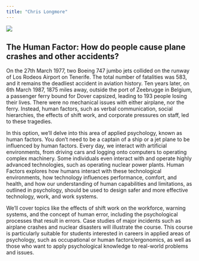```yaml
---
title: "Chris Longmore"
---
```


![](images/ChrisLongmore.jpg)

## The Human Factor: How do people cause plane crashes and other accidents?

On the 27th March 1977, two Boeing 747 jumbo jets collided on the runway of Los Rodeos Airport on Tenerife. The total number of fatalities was 583, and it remains the deadliest accident in aviation history. Ten years later, on 6th March 1987, 1875 miles away, outside the port of Zeebrugge in Belgium, a passenger ferry bound for Dover capsized, leading to 193 people losing their lives. There were no mechanical issues with either airplane, nor the ferry. Instead, human factors, such as verbal communication, social hierarchies, the effects of shift work, and corporate pressures on staff, led to these tragedies.

In this option, we'll delve into this area of applied psychology, known as human factors. You don't need to be a captain of a ship or a jet plane to be influenced by human factors. Every day, we interact with artificial environments, from driving cars and logging onto computers to operating complex machinery. Some individuals even interact with and operate highly advanced technologies, such as operating nuclear power plants. Human Factors explores how humans interact with these technological environments, how technology influences performance, comfort, and health, and how our understanding of human capabilities and limitations, as outlined in psychology, should be used to design safer and more effective technology, work, and work systems.

We'll cover topics like the effects of shift work on the workforce, warning systems, and the concept of human error, including the psychological processes that result in errors. Case studies of major incidents such as airplane crashes and nuclear disasters will illustrate the course. This course is particularly suitable for students interested in careers in applied areas of psychology, such as occupational or human factors/ergonomics, as well as those who want to apply psychological knowledge to real-world problems and issues.
